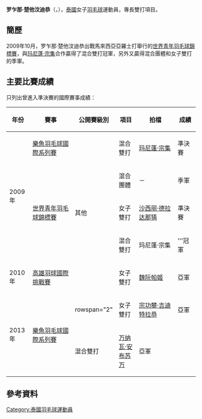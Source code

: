 {{noteTA|G1=Badminton}}
{{Infobox 羽球選手
| playername              = 罗乍那·楚他汶迪恭<br/>{{lang|th|รจนา จุฑาบัณฑิตกุล}}<br/><small>({{lang|en|Rodjana Chuthabunditkul}})</small>
| image                   = 
| size                    = 
| caption                 = 
| birth_name              = 
| date_of_birth           = {{birth_date_and_age|1991|8|14}}
| place_of_birth          = 
| residence               =
| height                  = 
| weight                  = 
| handedness              = 
| country                 = {{THA}}
| years_intldebut         =
| years_started           = 
| coach                   = 
| event                   = 女子雙打、混合雙打
| highest_ranking         = 第60位<br/>（女雙-[[Chanida_Julrattanamanee|Julrattanamanee]]）
| date_of_highest_ranking = 2013年6月6日 <ref name="ranking">[http://bwfcontent.tournamentsoftware.com/ranking/player.aspx?id=5012&player=109454 BWF World Ranking - Ranking of Rodjana CHUTHABUNDITKUL (32189)]{{en}}</ref>
| current_ranking         = 沒有排名
| date_of_current_ranking = 2014年10月23日 <ref>[http://bwfcontent.tournamentsoftware.com/ranking/category.aspx?id=7748&category=475 BWF World Ranking - BWF世界排名榜 (10/23/2014) - Women's doubles]{{en}}</ref><ref>[http://bwfcontent.tournamentsoftware.com/ranking/category.aspx?id=7748&category=476 BWF World Ranking - BWF世界排名榜 (10/23/2014) - Mixed doubles]{{en}}</ref>
| played                  = 2勝–3負（女單）<br/>38勝–41負（女雙）<br/>24勝–21負（混雙）
| titles                  = 
| bwf_profile             = 929BC939-AEBD-41FE-A22C-EAB62BB8A1A8
| bwf_id                  = 32189
| updated                 = 2014年10月29日
}}
{{MedalTableTop}}
{{MedalSport | 女子[[羽毛球|羽毛球]]}}
{{MedalCountry | {{THA}}}}
{{MedalCompetition | [[世界青年羽毛球錦標賽|世界青年羽毛球錦標賽]]}}
{{MedalGold  | [[2009年世界青年羽毛球錦標賽|2009年 亞羅士打]] | 混合雙打 }}
{{MedalBronze| [[2009年世界青年羽毛球錦標賽|2009年 亞羅士打]] | 女子雙打 }}
{{MedalBronze| [[2009年世界青年羽毛球錦標賽|2009年 亞羅士打]] | 混合團體 }}
{{MedalBottom}}
'''罗乍那·楚他汶迪恭'''（{{lang-th|'''รจนา จุฑาบัณฑิตกุล'''}}，{{bd|1991年|8月14日||}}），[[泰國|泰國]]女子[[羽毛球|羽毛球]]運動員，專長雙打項目。

==簡歷==
2009年10月，罗乍那·楚他汶迪恭出戰馬來西亞亞羅士打舉行的[[2009年世界青年羽毛球錦標賽|世界青年羽毛球錦標賽]]，與[[玛尼蓬·宗集|玛尼蓬·宗集]]合作贏得了混合雙打冠軍，另外又贏得混合團體和女子雙打的季軍。

==主要比賽成績==
只列出曾進入準決賽的國際賽事成績：
{| class=wikitable style="text-align:center; font-size:small;" 
!width="50"|年份
!width="180"|賽事
!width="80"|公開賽級別
!width="60"|項目
!width="160"|拍檔
!width="50"|成績
|-
!rowspan="4"|2009年
|[[2009年樂魚羽毛球國際系列賽|樂魚羽毛球國際系列賽]]
|{{BWFIS}}
|混合雙打
|[[玛尼蓬·宗集|玛尼蓬·宗集]]
|bgcolor="#b8860b"|準決賽
|-
|rowspan="3"|[[2009年世界青年羽毛球錦標賽|世界青年羽毛球錦標賽]]
|rowspan="3"|其他
|混合團體
|－
|bgcolor="#b8860b"|季軍
|-
|女子雙打
|[[沙西丽·德拉达那猜|沙西丽·德拉达那猜]]
|bgcolor="#b8860b"|準決賽
|-
|混合雙打
|玛尼蓬·宗集
|bgcolor="gold"|'''冠軍
|-
!rowspan="1"|2010年
|[[2010年高雄國際羽球挑戰賽|高雄羽球國際挑戰賽]]
|{{BWFIC}}
|女子雙打
|[[魏阮帕姬|魏阮帕姬]]
|bgcolor="SILVER"|亞軍
|-
!rowspan="2"|2013年
|rowspan="2"|[[2013年樂魚羽毛球國際系列賽|樂魚羽毛球國際系列賽]]
|rowspan="2" {{BWFIS}}
|女子雙打
|[[宗功攀·吉迪特拉恭|宗功攀·吉迪特拉恭]]
|bgcolor="silver"|亞軍
|-
|混合雙打
|[[万纳瓦·安布苏万|万纳瓦·安布苏万]]
|bgcolor="silver"|亞軍
|}
{{BWF賽事級別索引}}

==參考資料==
{{Reflist}}

{{DEFAULTSORT:Chuthabunditkul, Rodjana}}
[[Category:泰國羽毛球運動員|Category:泰國羽毛球運動員]]